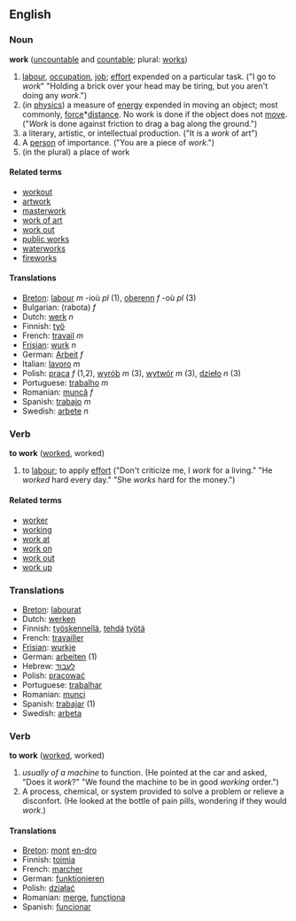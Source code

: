 == English ==

=== Noun ===
'''work''' ([[uncountable]] and [[countable]]; plural: [[works]])

# [[labour]], [[occupation]], [[job]]; [[effort]] expended on a particular task. ("I go to ''work''"  "Holding a brick over your head may be tiring, but you aren't doing any ''work''.")
# (in [[physics]]) a measure of [[energy]] expended in moving an object; most commonly, [[force]]*[[distance]].  No work is done if the object does not [[move]].  ("''Work'' is done against friction to drag a bag along the ground.")
#a literary, artistic, or intellectual production.  ("It is a ''work'' of art")
#A [[person]] of importance.   ("You are a piece of ''work''.")
#(in the plural) a place of work

==== Related terms ====
*[[workout]]
*[[artwork]]
*[[masterwork]]
*[[work of art]]
*[[work out]]
*[[public works]]
*[[waterworks]]
*[[fireworks]]

==== Translations ====
*[[Breton]]: [[labour]] ''m'' -ioù ''pl'' (1), [[oberenn]] ''f'' -où ''pl'' (3)
*Bulgarian: (rabota) ''f''
*Dutch: [[werk]] ''n''
*Finnish: [[työ]]
*French: [[travail]] ''m''
*[[Frisian]]: [[wurk]] ''n''
*German: [[Arbeit]] ''f''
*Italian: [[lavoro]] ''m''
*Polish: [[praca]] ''f'' (1,2), [[wyrób]] ''m'' (3), [[wytwór]] ''m'' (3), [[dzieło]] ''n'' (3)
*Portuguese: [[trabalho]] ''m''
*Romanian: [[muncă]] ''f''
*Spanish: [[trabajo]] ''m''
*Swedish: [[arbete]] ''n''

=== Verb ===
'''to work''' ([[worked]], worked)

#to [[labour]]; to apply [[effort]] ("Don't criticize me, I ''work'' for a living."  "He ''worked'' hard every day." "She ''works'' hard for the money.")

==== Related terms ====
*[[worker]]
*[[working]]
*[[work at]]
*[[work on]]
*[[work out]]
*[[work up]]

=== Translations ===
*[[Breton]]: [[labourat]]
*Dutch: [[werken]]
*Finnish: [[työskennellä]], [[tehdä]] [[työtä]]
*French: [[travailler]]
*[[Frisian]]: [[wurkje]]
*German: [[arbeiten]] (1)
*Hebrew: [[לעבוד]]
*Polish: [[pracować]]
*Portuguese: [[trabalhar]]
*Romanian: [[munci]]
*Spanish: [[trabajar]] (1)
*Swedish: [[arbeta]]

=== Verb ===
'''to work''' ([[worked]], worked)

#''usually of a machine'' to function. (He pointed at the car and asked, "Does it ''work''?"  "We found the machine to be in good ''working'' order.")
#A process, chemical, or system provided to solve a problem or relieve a disconfort.  (He looked at the bottle of pain pills, wondering if they would ''work''.) 

==== Translations ====
*[[Breton]]: [[mont]] [[en-dro]]
*Finnish: [[toimia]]
*French: [[marcher]]
*German: [[funktionieren]]
*Polish: [[działać]]
*Romanian: [[merge]], [[funcţiona]]
*Spanish: [[funcionar]]